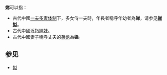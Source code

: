 '''娣'''可以指：
* 古代中國[[一夫多妻制|一夫多妻体制]]下，多女侍一夫時，年長者稱呼年幼者為'''娣'''，请参见'''[[娣姒|娣姒]]'''。
* 古代中國泛指[[妹妹|妹妹]]。
* 古代中國妻子稱呼丈夫的[[弟媳|弟媳]]為'''娣'''。

==参见==
*[[姒|姒]]

{{disambig|Cat=一字消歧義}}